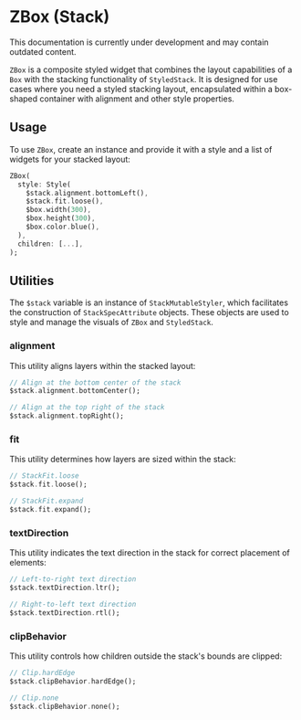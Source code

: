 
# ZBox (Stack)

<Callout type="error">
  This documentation is currently under development and may contain outdated content.
</Callout>

`ZBox` is a composite styled widget that combines the layout capabilities of a `Box` with the stacking functionality of `StyledStack`. It is designed for use cases where you need a styled stacking layout, encapsulated within a box-shaped container with alignment and other style properties.

## Usage

To use `ZBox`, create an instance and provide it with a style and a list of widgets for your stacked layout:

```dart
ZBox(
  style: Style(
    $stack.alignment.bottomLeft(),
    $stack.fit.loose(),
    $box.width(300),
    $box.height(300),
    $box.color.blue(),
  ),
  children: [...],
);
```

## Utilities

The `$stack` variable is an instance of `StackMutableStyler`, which facilitates the construction of `StackSpecAttribute` objects. These objects are used to style and manage the visuals of `ZBox` and `StyledStack`.

### **alignment**

This utility aligns layers within the stacked layout:

```dart
// Align at the bottom center of the stack
$stack.alignment.bottomCenter();

// Align at the top right of the stack
$stack.alignment.topRight();
```

### **fit**

This utility determines how layers are sized within the stack:

```dart
// StackFit.loose
$stack.fit.loose();

// StackFit.expand
$stack.fit.expand();
```

### **textDirection**

This utility indicates the text direction in the stack for correct placement of elements:

```dart
// Left-to-right text direction
$stack.textDirection.ltr();

// Right-to-left text direction
$stack.textDirection.rtl();
```

### **clipBehavior**

This utility controls how children outside the stack's bounds are clipped:

```dart
// Clip.hardEdge
$stack.clipBehavior.hardEdge();

// Clip.none
$stack.clipBehavior.none();
```
